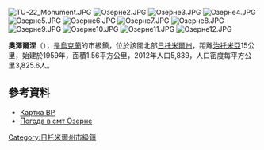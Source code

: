 {{No footnotes|time=2015-09-16T13:16:55+00:00}}
[[Image:TU-22_Monument.JPG|right]]
[[Image:Озерне2.JPG|right]]
[[Image:Озерне3.JPG|right]]
[[Image:Озерне4.JPG|right]]
[[Image:Озерне5.JPG|right]]
[[Image:Озерне6.JPG|right]]
[[Image:Озерне7.JPG|right]]
[[Image:Озерне8.JPG|right]]
[[Image:Озерне9.JPG|right]]
[[Image:Озерне10.JPG|right]]
[[Image:Озерне11.JPG|right]]
[[Image:Озерне12.JPG|right]]

{{coord|50|10|46|N|28|44|10|E|scale:30000|display=title}}

'''奧澤爾涅'''（{{lang-uk|Озерне}}），是[[烏克蘭|烏克蘭]]的市級鎮，位於該國北部[[日托米爾州|日托米爾州]]，距離[[治托米亞|治托米亞]]15公里，始建於1959年，面積1.56平方公里，2012年人口5,839，人口密度每平方公里3,825.6人。

==參考資料==
* [http://gska2.rada.gov.ua/pls/z7502/A005?rdat1=20.10.2003&rf7571=9277 Картка ВР]{{dead link|date=2017年12月 |bot=InternetArchiveBot |fix-attempted=yes }}
* [http://weather.in.ua/ua/zhitomirskaja/18544 Погода в смт Озерне] {{Wayback|url=http://weather.in.ua/ua/zhitomirskaja/18544 |date=20111219170426 }}

{{DEFAULTSORT:Озерне}}
[[Category:日托米爾州市級鎮|Category:日托米爾州市級鎮]]


{{Zhytomyr-geo-stub}}